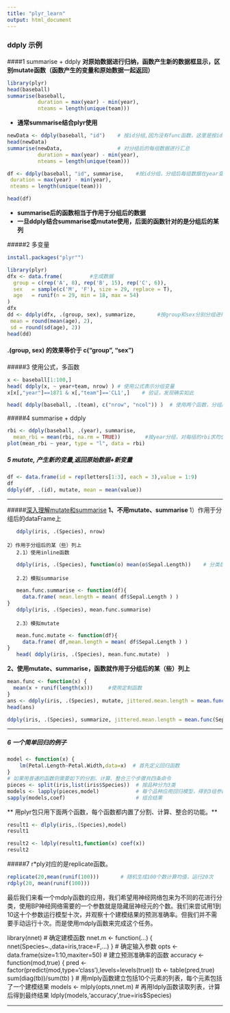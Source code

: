 ```yaml
---
title: "plyr_learn"
output: html_document
---
```


### ddply 示例
####1 summarise + ddply
**对原始数据进行归纳，函数产生新的数据框显示，区别mutate函数（函数产生的变量和原始数据一起返回）**
```r
library(plyr)
head(baseball)
summarise(baseball,
          duration = max(year) - min(year),
          nteams = length(unique(team)))
```
- **通常summarise结合plyr使用**

```r
newData <- ddply(baseball, "id")    # 按id分组,因为没有func函数，这里是按id顺序排序
head(newData)
summarise(newData,                  # 对分组后的每组数据进行汇总
          duration = max(year) - min(year),
          nteams = length(unique(team)))

df <- ddply(baseball, "id", summarise,    #按id分组，分组后每组数据在year变量和team变量上进行汇总
 duration = max(year) - min(year),
 nteams = length(unique(team)))

head(df)
```
- **summarise后的函数相当于作用于分组后的数据 **
- **一旦ddply结合summarise或mutate使用，后面的函数针对的是分组后的某列**

#####2 多变量
```r
install.packages("plyr"")
```
```r
library(plyr)
dfx <- data.frame(         #生成数据
  group = c(rep('A', 8), rep('B', 15), rep('C', 6)),
  sex   = sample(c('M', 'F'), size = 29, replace = T),
  age   = runif(n = 29, min = 18, max = 54)
)
dfx
dd <- ddply(dfx, .(group, sex), summarize,       #按group和sex分别分组进行统计
 mean = round(mean(age), 2),
 sd = round(sd(age), 2))
head(dd)
```
#### .(group, sex) 的效果等价于 c("group", "sex")

#####3 使用公式，多函数
```r
x <- baseball[1:100,]
head( ddply(x, ~ year+team, nrow) ) # 使用公式表示分组变量
x[x[,"year"]==1871 & x[,"team"]=='CL1',]    # 验证，发现确实如此

head( ddply(baseball, .(team), c("nrow", "ncol")) )  # 使用两个函数，分组后每组多少行，多少列
```

#####4 summarise + ddply
```r
rbi <- ddply(baseball, .(year), summarise,
  mean_rbi = mean(rbi, na.rm = TRUE))        #按year分组，对每组的rbi求均值
plot(mean_rbi ~ year, type = "l", data = rbi)
```

##### 5 mutate, 产生新的变量,返回原始数据+新变量
```r
df <- data.frame(id = rep(letters[1:3], each = 3),value = 1:9)
df
ddply(df, .(id), mutate, mean = mean(value))    
```

---

#####[深入理解mutate和summarise](http://stackoverflow.com/questions/26935150/use-of-ddply-mutate-with-a-custom-function)
**1、不用mutate、summarise   **
    1）作用于分组后的dataFrame上
```r
   ddply(iris, .(Species), nrow)    
```
    2）作用于分组后的某（些）列上
       2.1）使用inline函数
```r
   ddply(iris, .(Species), function(o) mean(o$Sepal.Length))    # 分类后每组length的均值
```
       2.2）模拟summarise
```r
   mean.func.summarise <- function(df){
     data.frame( mean.length = mean( df$Sepal.Length ) )
}
   ddply(iris, .(Species), mean.func.summarise)     
```
       2.3）模拟mutate
```r
   mean.func.mutate <- function(df){
     data.frame( df,mean.length = mean( df$Sepal.Length ) )
}
   head( ddply(iris, .(Species), mean.func.mutate)  )  
```
**2、使用mutate、summarise，函数就作用于分组后的某（些）列上**
```r
mean.func <- function(x) {
  mean(x + runif(length(x)))     #使用定制函数
}   
ans <- ddply(iris, .(Species), mutate, jittered.mean.length = mean.func(Sepal.Length))
head(ans) 

ddply(iris, .(Species), summarize, jittered.mean.length = mean.func(Sepal.Length))
```

---

##### 6 一个简单回归的例子
```r
model <- function(x) {                  
    lm(Petal.Length~Petal.Width,data=x)  # 首先定义回归函数
}
# 如果用普通的函数则需要如下的分割、计算、整合三个步骤共四条命令
pieces <- split(iris,list(iris$Species))  # 按品种分为3类
models <- lapply(pieces,model)            # 每个品种应用回归模型，得到3组参数
sapply(models,coef)                       # 组合结果
```
** 用plyr包只用下面两个函数，每个函数都内置了分割、计算、整合的功能。**

```r
result1 <- dlply(iris,.(Species),model)
result1

result2 <- ldply(result1,function(x) coef(x))
result2
```

#####7 r*ply对应的是replicate函数。
```r
replicate(20,mean(runif(100)))       # 随机生成100个数计算均值，运行20次
rdply(20, mean(runif(100)))
```


最后我们来看一个mdply函数的应用，我们希望用神经网络包来为不同的花进行分类，使用BP神经网络需要的一个参数就是隐藏层神经元的个数。我们来尝试用1到10这十个参数运行模型十次，并观察十个建模结果的预测准确率。但我们并不需要手动运行十次。而是使用mdply函数来完成这个任务。

library(nnet)
# 确定建模函数
nnet.m <- function(...) {
  nnet(Species~.,data=iris,trace=F,...)
}
# 确定输入参数
opts <- data.frame(size=1:10,maxiter=50)
# 建立预测准确率的函数
accuracy <- function(mod,true) {
  pred <- factor(predict(mod,type='class'),levels=levels(true))
  tb <- table(pred,true)
  sum(diag(tb))/sum(tb)
}
# 用mlply函数建立包括10个元素的列表，每个元素包括了一个建模结果
models <- mlply(opts,nnet.m)
# 再用ldply函数读取列表，计算后得到最终结果
ldply(models,'accuracy',true=iris$Species)


---